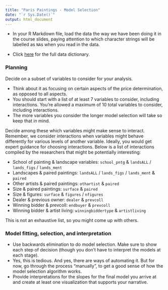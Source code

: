 ```yaml
---
title: "Paris Paintings - Model Selection"
date: "`r Sys.Date()`"
output: html_document
---
```


- In your R Markdown file, load the data the way we have been doing it in the course slides, paying attention to which character strings will be labelled as `NA`s when you read in the data. 

- Click [here](https://www2.stat.duke.edu/courses/Fall15/sta112.01/data/paris_paintings.html) for the full data dictionary.

### Planning

Decide on a subset of variables to consider for your analysis. 

- Think about it as focusing on certain aspects of the price determination, 
as opposed to all aspects. 
- You should start with a list of at least 7 variables to consider, including interactions. You're allowed a maximum of 10 total variables to consider, including 
interactions. 
- The more variables you consider the longer model selection will take so 
keep that in mind.

Decide among these which variables might make sense to interact. Remember, 
we consider interactions when variables might behave differently for various 
levels of another variable. Ideally, you would get expert guidance for
choosing interactions. Below is a list of interactions compiled by the researchers
that might be potentially interesting:

- School of painting & landscape variables: `school_pntg` & `landsALL` / `lands_figs` / `lands_ment`
- Landscapes & paired paintings: `landsALL` / `lands_figs` / `lands_ment` & `paired`
- Other artists & paired paintings: `othartist` & `paired`
- Size & paired paintings: `surface` & `paired`
- Size & figures: `surface` & `figures` / `nfigures`
- Dealer & previous owner: `dealer` & `prevcoll`
- Winning bidder & prevcoll: `endbuyer` & `prevcoll`
- Winning bidder & artist living: `winningbiddertype` & `artistliving`

This is not an exhaustive list, so you might come up with others.

### Model fitting, selection, and interpretation

- Use backwards elimination to do model selection. Make sure to show 
each step of decision (though you don't have to interpret the models at 
each stage).
- Yes, this is tedious. And yes, there are ways of automating it. But for now, 
  go through the process "manually", to get a good sense of how the model 
  selection algorithm works.
- Provide interpretations for the slopes for the final model you arrive at 
and create at least one visualization that supports your narrative.